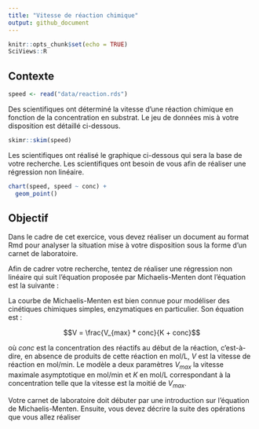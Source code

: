 ```yaml
---
title: "Vitesse de réaction chimique"
output: github_document
---
```


```r
knitr::opts_chunk$set(echo = TRUE)
SciViews::R
```

## Contexte

```r
speed <- read("data/reaction.rds")
```

Des scientifiques ont déterminé la vitesse d'une réaction chimique en fonction de la concentration en substrat. Le jeu de données mis à votre disposition est détaillé ci-dessous.

```r
skimr::skim(speed)
```

Les scientifiques ont réalisé le graphique ci-dessous qui sera la base de votre recherche. Les scientifiques ont besoin de vous afin de réaliser une régression non linéaire.

```r
chart(speed, speed ~ conc) +
  geom_point()
```

## Objectif

Dans le cadre de cet exercice, vous devez réaliser un document au format Rmd pour analyser la situation mise à votre disposition sous la forme d'un carnet de laboratoire. 

Afin de cadrer votre recherche, tentez de réaliser une régression non linéaire qui suit l'équation proposée par Michaelis-Menten dont l'équation est la suivante :

La courbe de Michaelis-Menten est bien connue pour modéliser des cinétiques chimiques simples, enzymatiques en particulier. Son équation est\ :

$$V = \frac{V_{max} * conc}{K + conc}$$

où $conc$ est la concentration des réactifs au début de la réaction, c'est-à-dire, en absence de produits de cette réaction en mol/L, $V$ est la vitesse de réaction en mol/min. Le modèle a deux paramètres $V_{max}$ la vitesse maximale asymptotique en mol/min et $K$ en mol/L correspondant à la concentration telle que la vitesse est la moitié de $V_{max}$. 

Votre carnet de laboratoire doit débuter par une introduction sur l'équation de Michaelis-Menten. Ensuite, vous devez décrire la suite des opérations que vous allez réaliser 





